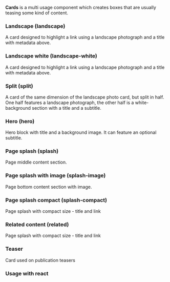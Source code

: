 **Cards** is a multi usage component which creates boxes that are usually teasing some kind of content.

### Landscape (landscape)

A card designed to highlight a link using a landscape photograph and a title with metadata above.

### Landscape white (landscape-white)

A card designed to highlight a link using a landscape photograph and a title with metadata above.

### Split (split)

A card of the same dimension of the landscape photo card, but split in half. One half features a landscape photograph, the other half is a white-background section with a title and a subtitle.

### Hero (hero)

Hero block with title and a background image. It can feature an optional subtitle.

### Page splash (splash)

Page middle content section.

### Page splash with image (splash-image)

Page bottom content section with image.

### Page splash compact (splash-compact)

Page splash with compact size - title and link

### Related content (related)

Page splash with compact size - title and link

### Teaser

Card used on publication teasers

### Usage with react

<!--
```js
import { Card } from '@wfp/ui';
```

```js
<Card
  className="some-class"
  kind="landscape"
  title="The Climate Adaption Mangement and Innovation Initiative"
  metadata="Another Category"
  moreButton="inverse"
  subTitle="Food security and climate change analyses, adaptation planning, and good practices in food security adaptation programming."
  image="http://www1.wfp.org/sites/default/files/images/yemen-hero-min.jpg"
  url="http://www.wfp.org/"
  isExternal={false}
  isLink={true}
/>
```
-->
